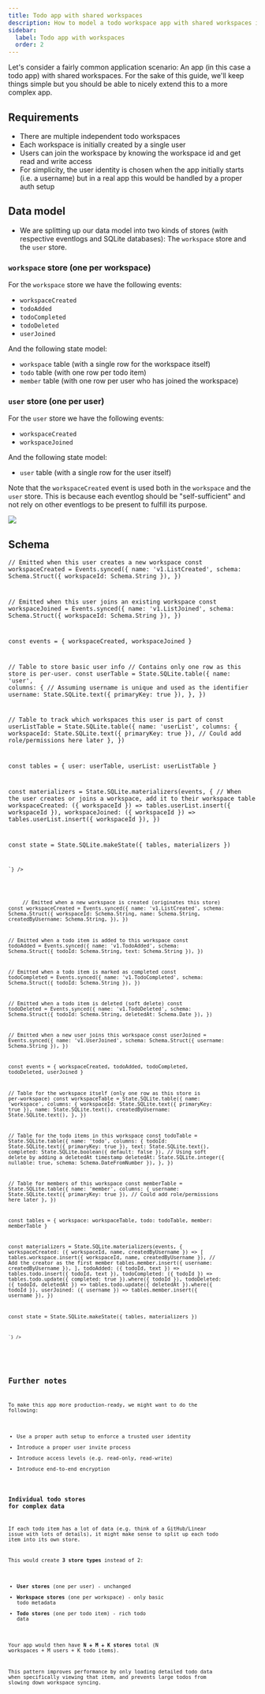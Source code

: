 ```yaml
---
title: Todo app with shared workspaces
description: How to model a todo workspace app with shared workspaces in LiveStore.
sidebar:
  label: Todo app with workspaces
  order: 2
---
```



Let's consider a fairly common application scenario: An app (in this case a todo app) with shared workspaces. For the sake of this guide, we'll keep things simple but you should be able to nicely extend this to a more complex app.

## Requirements

- There are multiple independent todo workspaces
- Each workspace is initially created by a single user
- Users can join the workspace by knowing the workspace id and get read and write access
- For simplicity, the user identity is chosen when the app initially starts (i.e. a username) but in a real app this would be handled by a proper auth setup

## Data model

- We are splitting up our data model into two kinds of stores (with respective eventlogs and SQLite databases): The `workspace` store and the `user` store.

### `workspace` store (one per workspace)

For the `workspace` store we have the following events:

- `workspaceCreated`
- `todoAdded`
- `todoCompleted`
- `todoDeleted`
- `userJoined`

And the following state model:

- `workspace` table (with a single row for the workspace itself)
- `todo` table (with one row per todo item)
- `member` table (with one row per user who has joined the workspace)

### `user` store (one per user)

For the `user` store we have the following events:

- `workspaceCreated`
- `workspaceJoined`

And the following state model:

- `user` table (with a single row for the user itself)

Note that the `workspaceCreated` event is used both in the `workspace` and the `user` store. This is because each eventlog should be "self-sufficient" and not rely on other eventlogs to be present to fulfill its purpose.

![](https://share.cleanshot.com/yCbKjvRP+)

## Schema

<Tabs>
  <TabItem label="user-schema.ts">
    <Code lang="ts" code={`\

  // Emitted when this user creates a new workspace
  const workspaceCreated = Events.synced({
    name: 'v1.ListCreated',
    schema: Schema.Struct({ workspaceId: Schema.String }),
  })

  // Emitted when this user joins an existing workspace
  const workspaceJoined = Events.synced({
    name: 'v1.ListJoined',
    schema: Schema.Struct({ workspaceId: Schema.String }),
  })

  const events = { workspaceCreated, workspaceJoined }

  // Table to store basic user info
  // Contains only one row as this store is per-user.
  const userTable = State.SQLite.table({
    name: 'user',
    columns: {
      // Assuming username is unique and used as the identifier
      username: State.SQLite.text({ primaryKey: true }),
    },
  })

  // Table to track which workspaces this user is part of
  const userListTable = State.SQLite.table({
    name: 'userList',
    columns: {
      workspaceId: State.SQLite.text({ primaryKey: true }),
      // Could add role/permissions here later
    },
  })

  const tables = { user: userTable, userList: userListTable }

  const materializers = State.SQLite.materializers(events, {
    // When the user creates or joins a workspace, add it to their workspace table
    workspaceCreated: ({ workspaceId }) => tables.userList.insert({ workspaceId }),
    workspaceJoined: ({ workspaceId }) => tables.userList.insert({ workspaceId }),
  })

  const state = State.SQLite.makeState({ tables, materializers })

    `} />
  </TabItem>
  <TabItem label="workspace-schema.ts">
    <Code lang="ts" code={`\

  // Emitted when a new workspace is created (originates this store)
  const workspaceCreated = Events.synced({
    name: 'v1.ListCreated',
    schema: Schema.Struct({
      workspaceId: Schema.String,
      name: Schema.String,
      createdByUsername: Schema.String, 
    }),
  })

  // Emitted when a todo item is added to this workspace
  const todoAdded = Events.synced({
    name: 'v1.TodoAdded',
    schema: Schema.Struct({ todoId: Schema.String, text: Schema.String }),
  })

  // Emitted when a todo item is marked as completed
  const todoCompleted = Events.synced({
    name: 'v1.TodoCompleted',
    schema: Schema.Struct({ todoId: Schema.String }),
  })

  // Emitted when a todo item is deleted (soft delete)
  const todoDeleted = Events.synced({
    name: 'v1.TodoDeleted',
    schema: Schema.Struct({ todoId: Schema.String, deletedAt: Schema.Date }),
  })

  // Emitted when a new user joins this workspace
  const userJoined = Events.synced({
    name: 'v1.UserJoined',
    schema: Schema.Struct({ username: Schema.String }),
  })

  const events = { workspaceCreated, todoAdded, todoCompleted, todoDeleted, userJoined }

  // Table for the workspace itself (only one row as this store is per-workspace)
  const workspaceTable = State.SQLite.table({
    name: 'workspace',
    columns: {
      workspaceId: State.SQLite.text({ primaryKey: true }),
      name: State.SQLite.text(),
      createdByUsername: State.SQLite.text(),
    },
  })

  // Table for the todo items in this workspace
  const todoTable = State.SQLite.table({
    name: 'todo',
    columns: {
      todoId: State.SQLite.text({ primaryKey: true }),
      text: State.SQLite.text(),
      completed: State.SQLite.boolean({ default: false }),
      // Using soft delete by adding a deletedAt timestamp
      deletedAt: State.SQLite.integer({ nullable: true, schema: Schema.DateFromNumber }),
    },
  })

  // Table for members of this workspace
  const memberTable = State.SQLite.table({
    name: 'member',
    columns: {
      username: State.SQLite.text({ primaryKey: true }),
      // Could add role/permissions here later
    },
  })

  const tables = { workspace: workspaceTable, todo: todoTable, member: memberTable }

  const materializers = State.SQLite.materializers(events, {
    workspaceCreated: ({ workspaceId, name, createdByUsername }) => [
      tables.workspace.insert({ workspaceId, name, createdByUsername }),
      // Add the creator as the first member
      tables.member.insert({ username: createdByUsername }),
    ],
    todoAdded: ({ todoId, text }) => tables.todo.insert({ todoId, text }),
    todoCompleted: ({ todoId }) => tables.todo.update({ completed: true }).where({ todoId }),
    todoDeleted: ({ todoId, deletedAt }) =>
      tables.todo.update({ deletedAt }).where({ todoId }),
    userJoined: ({ username }) => tables.member.insert({ username }),
  })

  const state = State.SQLite.makeState({ tables, materializers })

    `} />
  </TabItem>
</Tabs>

## Further notes

To make this app more production-ready, we might want to do the following:
- Use a proper auth setup to enforce a trusted user identity
- Introduce a proper user invite process
- Introduce access levels (e.g. read-only, read-write)
- Introduce end-to-end encryption

### Individual todo stores for complex data

If each todo item has a lot of data (e.g. think of a GitHub/Linear issue with lots of details), it might make sense to split up each todo item into its own store.

This would create **3 store types** instead of 2:
- **User stores** (one per user) - unchanged  
- **Workspace stores** (one per workspace) - only basic todo metadata
- **Todo stores** (one per todo item) - rich todo data

Your app would then have **N + M + K stores** total (N workspaces + M users + K todo items).

This pattern improves performance by only loading detailed todo data when specifically viewing that item, and prevents large todos from slowing down workspace syncing.